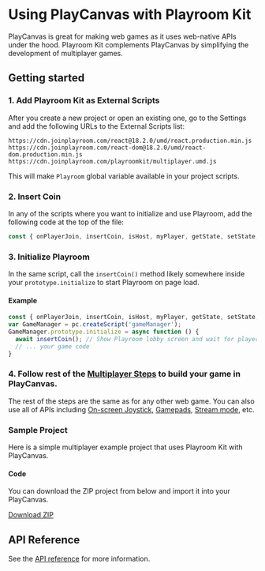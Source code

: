 
# Using PlayCanvas with Playroom Kit

PlayCanvas is great for making web games as it uses web-native APIs under the hood. Playroom Kit complements PlayCanvas by simplifying the development of multiplayer games.

## Getting started

### 1. Add Playroom Kit as External Scripts
After you create a new project or open an existing one, go to the Settings and add the following URLs to the External Scripts list:

```
https://cdn.joinplayroom.com/react@18.2.0/umd/react.production.min.js
https://cdn.joinplayroom.com/react-dom@18.2.0/umd/react-dom.production.min.js
https://cdn.joinplayroom.com/playroomkit/multiplayer.umd.js
```

This will make `Playroom` global variable available in your project scripts.

### 2. Insert Coin

In any of the scripts where you want to initialize and use Playroom, add the following code at the top of the file:

```javascript
const { onPlayerJoin, insertCoin, isHost, myPlayer, getState, setState, Joystick } = Playroom;
```

### 3. Initialize Playroom

In the same script, call the `insertCoin()` method likely somewhere inside your `prototype.initialize` to start Playroom on page load.

#### Example
```javascript
const { onPlayerJoin, insertCoin, isHost, myPlayer, getState, setState, Joystick } = Playroom;
var GameManager = pc.createScript('gameManager');
GameManager.prototype.initialize = async function () {
  await insertCoin(); // Show Playroom lobby screen and wait for players to join
  // ... your game code
}
```

### 4. Follow rest of the [Multiplayer Steps](/multiplayer) to build your game in PlayCanvas.
The rest of the steps are the same as for any other web game. You can also use all of APIs including [On-screen Joystick](/multiplayer/joystick), [Gamepads](/multiplayer/gamepads), [Stream mode](/multiplayer/stream), etc.

### Sample Project

Here is a simple multiplayer example project that uses Playroom Kit with PlayCanvas. 

<Preview src="/demos/playcanvascubes/index.html" maxPlayers={1} />

#### Code

You can download the ZIP project from below and import it into your PlayCanvas.

[Download ZIP](/demos/playcanvascubes.zip)

## API Reference

See the [API reference](/apidocs) for more information.
